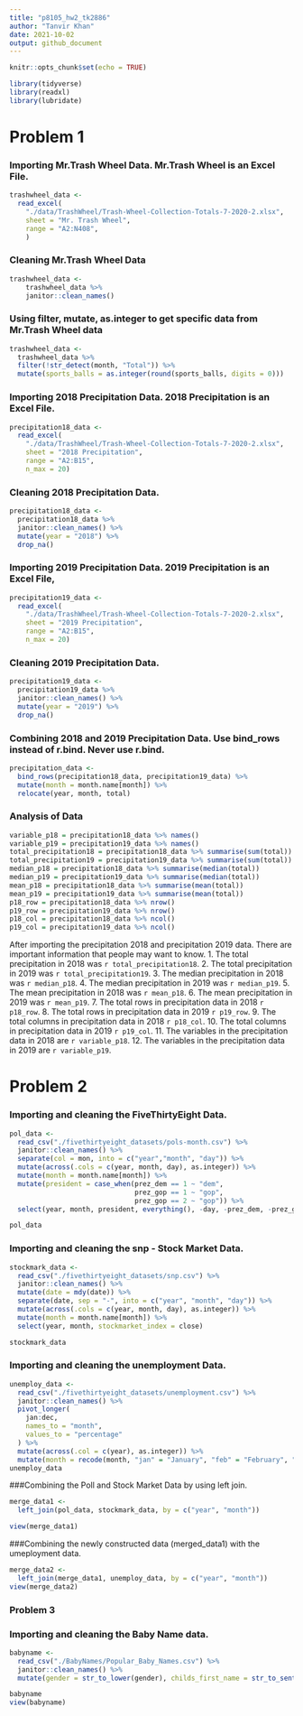 ```yaml
---
title: "p8105_hw2_tk2886"
author: "Tanvir Khan"
date: 2021-10-02
output: github_document
---
```


```r
knitr::opts_chunk$set(echo = TRUE)

library(tidyverse)
library(readxl)
library(lubridate)
```


# Problem 1 
### Importing Mr.Trash Wheel Data. Mr.Trash Wheel is an Excel File. 
```r
trashwheel_data <- 
  read_excel(
    "./data/TrashWheel/Trash-Wheel-Collection-Totals-7-2020-2.xlsx",
    sheet = "Mr. Trash Wheel",
    range = "A2:N408",
    )
```

### Cleaning Mr.Trash Wheel Data
```r
trashwheel_data <-
    trashwheel_data %>%
    janitor::clean_names() 
```

### Using filter, mutate, as.integer to get specific data from Mr.Trash Wheel data
```r
trashwheel_data <-
  trashwheel_data %>%
  filter(!str_detect(month, "Total")) %>%
  mutate(sports_balls = as.integer(round(sports_balls, digits = 0)))
```


### Importing 2018 Precipitation Data. 2018 Precipitation is an Excel File. 
```r
precipitation18_data <-
  read_excel(
    "./data/TrashWheel/Trash-Wheel-Collection-Totals-7-2020-2.xlsx",
    sheet = "2018 Precipitation",
    range = "A2:B15",
    n_max = 20)
```


### Cleaning 2018 Precipitation Data.
```r
precipitation18_data <-
  precipitation18_data %>%
  janitor::clean_names() %>%
  mutate(year = "2018") %>%
  drop_na()
```

### Importing 2019 Precipitation Data. 2019 Precipitation is an Excel File, 
```r
precipitation19_data <-
  read_excel(
    "./data/TrashWheel/Trash-Wheel-Collection-Totals-7-2020-2.xlsx",
    sheet = "2019 Precipitation",
    range = "A2:B15",
    n_max = 20)
```

### Cleaning 2019 Precipitation Data.
```r
precipitation19_data <-
  precipitation19_data %>%
  janitor::clean_names() %>%
  mutate(year = "2019") %>%
  drop_na()
```


### Combining 2018 and 2019 Precipitation Data. Use bind_rows instead of r.bind. Never use r.bind. 
```r
precipitation_data <-
  bind_rows(precipitation18_data, precipitation19_data) %>%
  mutate(month = month.name[month]) %>%
  relocate(year, month, total) 
```


### Analysis of Data
```r
variable_p18 = precipitation18_data %>% names()
variable_p19 = precipitation19_data %>% names()
total_precipitation18 = precipitation18_data %>% summarise(sum(total))
total_precipitation19 = precipitation19_data %>% summarise(sum(total))
median_p18 = precipitation18_data %>% summarise(median(total))
median_p19 = precipitation19_data %>% summarise(median(total))
mean_p18 = precipitation18_data %>% summarise(mean(total))
mean_p19 = precipitation19_data %>% summarise(mean(total))
p18_row = precipitation18_data %>% nrow()
p19_row = precipitation19_data %>% nrow()
p18_col = precipitation18_data %>% ncol()
p19_col = precipitation19_data %>% ncol()
```
After importing the precipitation 2018 and precipitation 2019 data. There are important information that people may want to know. 
1. The total precipitation in 2018 was `r total_precipitation18`. 
2. The total precipitation in 2019 was `r total_precipitation19`. 
3. The median precipitation in 2018 was `r median_p18`. 
4. The median precipitation in 2019 was `r median_p19`. 
5. The mean precipitation in 2018 was `r mean_p18`.
6. The mean precipitation in 2019 was `r mean_p19`. 
7. The total rows in precipitation data in 2018 `r p18_row`.
8. The total rows in precipitation data in 2019 `r p19_row`.
9. The total columns in precipitation data in 2018 `r p18_col`.
10. The total columns in precipitation data in 2019 `r p19_col`.
11. The variables in the precipitation data in 2018 are `r variable_p18`.
12. The variables in the precipitation data in 2019 are `r variable_p19`.



# Problem 2

### Importing and cleaning the FiveThirtyEight Data. 
```r
pol_data <- 
  read_csv("./fivethirtyeight_datasets/pols-month.csv") %>%
  janitor::clean_names() %>%
  separate(col = mon, into = c("year","month", "day")) %>%
  mutate(across(.cols = c(year, month, day), as.integer)) %>%
  mutate(month = month.name[month]) %>%
  mutate(president = case_when(prez_dem == 1 ~ "dem", 
                               prez_gop == 1 ~ "gop",
                               prez_gop == 2 ~ "gop")) %>%
  select(year, month, president, everything(), -day, -prez_dem, -prez_gop)

pol_data
```

### Importing and cleaning the snp - Stock Market Data.
```r
stockmark_data <-
  read_csv("./fivethirtyeight_datasets/snp.csv") %>%
  janitor::clean_names() %>%
  mutate(date = mdy(date)) %>%
  separate(date, sep = "-", into = c("year", "month", "day")) %>%
  mutate(across(.cols = c(year, month, day), as.integer)) %>%
  mutate(month = month.name[month]) %>%
  select(year, month, stockmarket_index = close)

stockmark_data
```

### Importing and cleaning the unemployment Data.
```r
unemploy_data <-
  read_csv("./fivethirtyeight_datasets/unemployment.csv") %>%
  janitor::clean_names() %>%
  pivot_longer(
    jan:dec,
    names_to = "month",
    values_to = "percentage"
  ) %>%
  mutate(across(.col = c(year), as.integer)) %>%
  mutate(month = recode(month, "jan" = "January", "feb" = "February", "mar" = "March", "apr" = "April", "may" = "May", "jun" = "June",                                "jul" = "July", "aug" = "August", "sep" = "September", "oct" = "October", "nov" = "November", "dec" =                                  "December"))
unemploy_data
```


###Combining the Poll and Stock Market Data by using left join. 
```r
merge_data1 <-
  left_join(pol_data, stockmark_data, by = c("year", "month"))

view(merge_data1)
```


###Combining the newly constructed data (merged_data1) with the umeployment data. 
```r
merge_data2 <-
  left_join(merge_data1, unemploy_data, by = c("year", "month"))
view(merge_data2)
```


### Problem 3
### Importing and cleaning the Baby Name data. 
```r
babyname <-
  read_csv("./BabyNames/Popular_Baby_Names.csv") %>%
  janitor::clean_names() %>%
  mutate(gender = str_to_lower(gender), childs_first_name = str_to_sentence(childs_first_name))

babyname
view(babyname)
```




